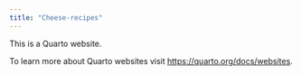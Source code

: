 ```yaml
---
title: "Cheese-recipes"
---
```


This is a Quarto website.

To learn more about Quarto websites visit <https://quarto.org/docs/websites>.
